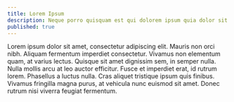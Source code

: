 ```yaml
---
title: Lorem Ipsum
description: Neque porro quisquam est qui dolorem ipsum quia dolor sit amet, consectetur, adipisci velit.
published: true
---
```


Lorem ipsum dolor sit amet, consectetur adipiscing elit. Mauris non orci nibh. Aliquam fermentum imperdiet consectetur. Vivamus non elementum quam, at varius lectus. Quisque sit amet dignissim sem, in semper nulla. Nulla mollis arcu at leo auctor efficitur. Fusce et imperdiet erat, id rutrum lorem. Phasellus a luctus nulla. Cras aliquet tristique ipsum quis finibus. Vivamus fringilla magna purus, at vehicula nunc euismod sit amet. Donec rutrum nisi viverra feugiat fermentum.
